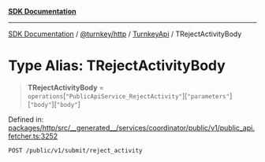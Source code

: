 [**SDK Documentation**](../../../../../README.mdx)

***

[SDK Documentation](../../../../../packages.mdx) / [@turnkey/http](../../../README.mdx) / [TurnkeyApi](../README.mdx) / TRejectActivityBody

# Type Alias: TRejectActivityBody

> **TRejectActivityBody** = `operations`\[`"PublicApiService_RejectActivity"`\]\[`"parameters"`\]\[`"body"`\]\[`"body"`\]

Defined in: [packages/http/src/\_\_generated\_\_/services/coordinator/public/v1/public\_api.fetcher.ts:3252](https://github.com/tkhq/sdk/blob/e1b1a69bdd608320aaf03cc2dbbf68dc0c52b28d/packages/http/src/__generated__/services/coordinator/public/v1/public_api.fetcher.ts#L3252)

`POST /public/v1/submit/reject_activity`
